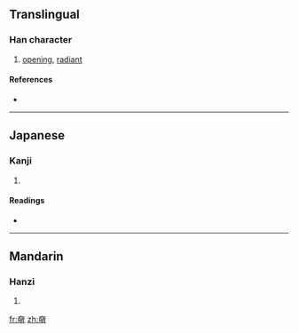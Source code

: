 ==Translingual==

===Han character===
{{Han char|rn=37|rad=大|as=08|sn=11|four=|canj=大日月 (KAB)}}

# [[opening]], [[radiant]]

====References====
* {{Han ref|kx=0252.140|dkj=05939|dj=0514.110|hdz=10543.070|uh=595B|ud=22875}}

----

==Japanese==

===Kanji===
{{ja-kanji|grade=|rs=大08}}

# {{defn|Japanese|sort=大08}}

====Readings====
* {{ja-readings|on=[[こう]] (kō)|kun=[[あきらか]] (akiraka)}}

----

==Mandarin==

===Hanzi===
{{cmn-hanzi|pin=[[hǎ]] ([[ha3]]), [[tǎi]] ([[tai3]]), [[xiǎng]] ([[xiang3]])|wg=ha<sup>3</sup>, t'ai<sup>3</sup>, hsiang<sup>3</sup>}}

# {{defn|Mandarin|sort=大08}}

[[fr:奛]]
[[zh:奛]]